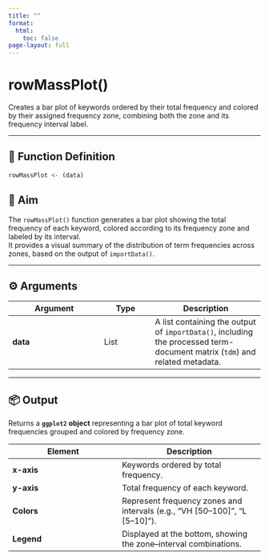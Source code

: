 ```yaml
---
title: ""
format:
  html:
    toc: false
page-layout: full
---
```


# rowMassPlot()

Creates a bar plot of keywords ordered by their total frequency and colored by their assigned frequency zone, combining both the zone and its frequency interval label.

---

## 🔹 Function Definition

```r
rowMassPlot <- (data)
```

## 🎯 Aim

The `rowMassPlot()` function generates a bar plot showing the total frequency of each keyword, colored according to its frequency zone and labeled by its interval.  
It provides a visual summary of the distribution of term frequencies across zones, based on the output of `importData()`.

---

## ⚙️ Arguments

| Argument | Type | Description |
|-----------|------|-------------|
| **data** | List | A list containing the output of `importData()`, including the processed term-document matrix (`tdm`) and related metadata. |

---

## 📦 Output

Returns a **`ggplot2` object** representing a bar plot of total keyword frequencies grouped and colored by frequency zone.

| Element | Description |
|----------|-------------|
| **x-axis** | Keywords ordered by total frequency. |
| **y-axis** | Total frequency of each keyword. |
| **Colors** | Represent frequency zones and intervals (e.g., “VH [50–100]”, “L [5–10]”). |
| **Legend** | Displayed at the bottom, showing the zone–interval combinations. |

